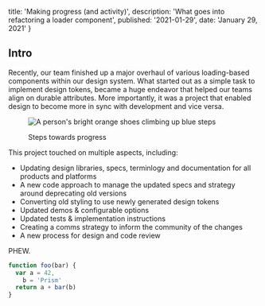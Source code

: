 
  title: 'Making progress (and activity)',
  description: 'What goes into refactoring a loader component',
  published: '2021-01-29',
  date: 'January 29, 2021'
}


<VisuallyHidden>

## Intro

</VisuallyHidden>

Recently, our team finished up a major overhaul of various loading-based components within our design system. What started out as a simple task to implement design tokens, became a huge endeavor that helped our teams align on durable attributes. More importantly, it was a project that enabled design to become more in sync with development and vice versa.

<figure>

![A person's bright orange shoes climbing up blue steps](https://images.unsplash.com/photo-1448387473223-5c37445527e7?ixid=MXwxMjA3fDB8MHxwaG90by1wYWdlfHx8fGVufDB8fHw%3D&ixlib=rb-1.2.1&auto=format&fit=crop&w=1350&q=80)

<figcaption>Steps towards progress</figcaption>

</figure>

This project touched on multiple aspects, including:

- Updating design libraries, specs, terminlogy and documentation for all products and platforms
- A new code approach to manage the updated specs and strategy around deprecating old versions
- Converting old styling to use newly generated design tokens
- Updated demos & configurable options
- Updated tests & implementation instructions
- Creating a comms strategy to inform the community of the changes
- A new process for design and code review

PHEW.

```js
function foo(bar) {
  var a = 42,
    b = 'Prism'
  return a + bar(b)
}
```
